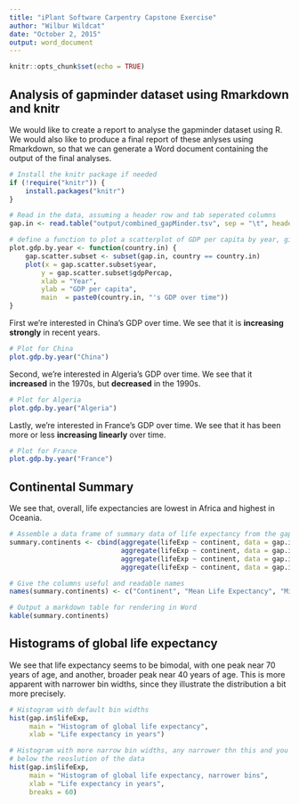 ```yaml
---
title: "iPlant Software Carpentry Capstone Exercise"
author: "Wilbur Wildcat"
date: "October 2, 2015"
output: word_document
---
```


```r
knitr::opts_chunk$set(echo = TRUE)
```

## Analysis of gapminder dataset using Rmarkdown and knitr

We would like to create a report to analyse the gapminder dataset using R. We would also like to produce a final report of these anlyses using Rmarkdown, so that we can generate a Word document containing the output of the final analyses.

```r

# Install the knitr package if needed
if (!require("knitr")) {
    install.packages("knitr")
}

# Read in the data, assuming a header row and tab seperated columns
gap.in <- read.table("output/combined_gapMinder.tsv", sep = "\t", header = TRUE)

# define a function to plot a scatterplot of GDP per capita by year, given a country name as input
plot.gdp.by.year <- function(country.in) {
    gap.scatter.subset <- subset(gap.in, country == country.in)
    plot(x = gap.scatter.subset$year, 
        y = gap.scatter.subset$gdpPercap,
        xlab = "Year",
        ylab = "GDP per capita",
        main  = paste0(country.in, "'s GDP over time"))
}
```

First we're interested in China's GDP over time. We see that it is **increasing strongly** in recent years.

```r
# Plot for China
plot.gdp.by.year("China")
```

Second, we're interested in Algeria's GDP over time. We see that it **increased** in the 1970s, but **decreased** in the 1990s.

```r
# Plot for Algeria
plot.gdp.by.year("Algeria")
```

Lastly, we're interested in France's GDP over time. We see that it has been more or less **increasing linearly** over time.

```r
# Plot for France
plot.gdp.by.year("France")
```

## Continental Summary

We see that, overall, life expectancies are lowest in Africa and highest in Oceania.

```r
# Assemble a data frame of summary data of life expectancy from the gapminder dataset 
summary.continents <- cbind(aggregate(lifeExp ~ continent, data = gap.in, mean)[1],
                            aggregate(lifeExp ~ continent, data = gap.in, mean)[2],
                            aggregate(lifeExp ~ continent, data = gap.in, min)[2],
                            aggregate(lifeExp ~ continent, data = gap.in, max)[2])

# Give the columns useful and readable names
names(summary.continents) <- c("Continent", "Mean Life Expectancy", "Min Life Expectancy", "Max Life Expectancy")

# Output a markdown table for rendering in Word
kable(summary.continents)
```

## Histograms of global life expectancy

We see that life expectancy seems to be bimodal, with one peak near 70 years of age, and another, broader peak near 40 years of age. This is more apparent with narrower bin widths, since they illustrate the distribution a bit more precisely.

```r
# Histogram with default bin widths
hist(gap.in$lifeExp,
     main = "Histogram of global life expectancy",
     xlab = "Life expectancy in years")
```


```r
# Histogram with more narrow bin widths, any narrower thn this and you go 
# below the reoslution of the data
hist(gap.in$lifeExp,
     main = "Histogram of global life expectancy, narrower bins",
     xlab = "Life expectancy in years",
     breaks = 60)
```

